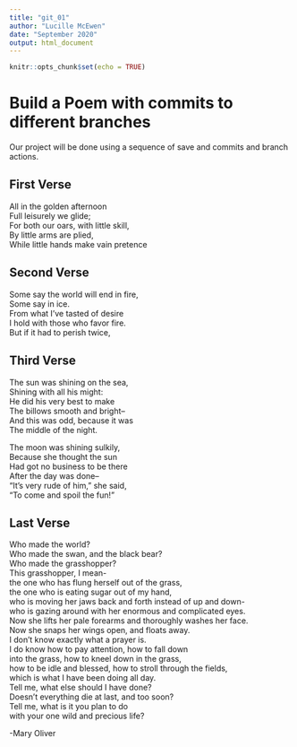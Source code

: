 ```yaml
---
title: "git_01"
author: "Lucille McEwen"
date: "September 2020"
output: html_document
---
```


```r
knitr::opts_chunk$set(echo = TRUE)
```
# Build a Poem with commits to different branches
Our project will be done using a sequence of save and commits and branch actions.
<!-- Do not modify or change any text in "!--" bracketed areas such as this --- these are instructions to
you, if you change any of this the git program will notice it and compromise your git merging strategy !-->

## First Verse 
<!--Put the first five lines of a poem by Lewis Carrol in this section!-->
All in the golden afternoon  
Full leisurely we glide;  
For both our oars, with little skill,  
By little arms are plied,  
While little hands make vain pretence  

## Second Verse
<!--Put the first five lines of a poem by Robert Frost here!-->
Some say the world will end in fire,  
Some say in ice.  
From what I’ve tasted of desire  
I hold with those who favor fire.  
But if it had to perish twice,  

## Third Verse
<!--Put the first two verses of The Walrus and the Carpenter here!-->
The sun was shining on the sea,  
Shining with all his might:  
He did his very best to make  
The billows smooth and bright–  
And this was odd, because it was  
The middle of the night.  
  
The moon was shining sulkily,  
Because she thought the sun  
Had got no business to be there  
After the day was done–  
“It’s very rude of him,” she said,  
“To come and spoil the fun!”  

## Last Verse
<!--Put a short poem of your choice 8-20 lines,here!-->
Who made the world?  
Who made the swan, and the black bear?  
Who made the grasshopper?  
This grasshopper, I mean-  
the one who has flung herself out of the grass,  
the one who is eating sugar out of my hand,  
who is moving her jaws back and forth instead of up and down-  
who is gazing around with her enormous and complicated eyes.  
Now she lifts her pale forearms and thoroughly washes her face.  
Now she snaps her wings open, and floats away.  
I don’t know exactly what a prayer is.  
I do know how to pay attention, how to fall down  
into the grass, how to kneel down in the grass,  
how to be idle and blessed, how to stroll through the fields,  
which is what I have been doing all day.  
Tell me, what else should I have done?  
Doesn’t everything die at last, and too soon?  
Tell me, what is it you plan to do  
with your one wild and precious life?  
  
-Mary Oliver 